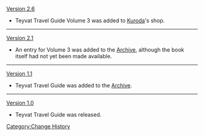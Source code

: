 [[Version 2.6]]
* Teyvat Travel Guide Volume 3 was added to [[Kuroda]]'s shop.
----
[[Version 2.1]]
* An entry for Volume 3 was added to the [[Archive]], although the book itself had not yet been made available.
----
[[Version 1.1]]
* Teyvat Travel Guide was added to the [[Archive]].
----
[[Version 1.0]]
* Teyvat Travel Guide was released.
<noinclude>[[Category:Change History]]</noinclude>